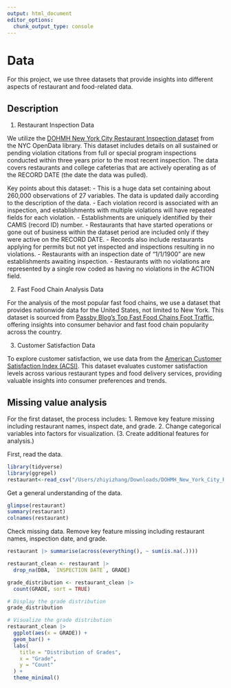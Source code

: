 ```yaml
---
output: html_document
editor_options: 
  chunk_output_type: console
---
```

# Data
For this project, we use three datasets that provide insights into different aspects of restaurant and food-related data.

## Description
1. Restaurant Inspection Data

We utilize the [DOHMH New York City Restaurant Inspection dataset](https://data.cityofnewyork.us/Health/DOHMH-New-York-City-Restaurant-Inspection-Results/43nn-pn8j/about_data) from the NYC OpenData library. This dataset includes details on all sustained or pending violation citations from full or special program inspections conducted within three years prior to the most recent inspection. The data covers restaurants and college cafeterias that are actively operating as of the RECORD DATE (the date the data was pulled).

Key points about this dataset:
	- This is a huge data set containing about 260,000 observations of 27 variables. The data is updated daily according to the description of the data.
	- Each violation record is associated with an inspection, and establishments with multiple violations will have repeated fields for each violation.
	- Establishments are uniquely identified by their CAMIS (record ID) number.
	- Restaurants that have started operations or gone out of business within the dataset period are included only if they were active on the RECORD DATE.
	- Records also include restaurants applying for permits but not yet inspected and inspections resulting in no violations.
	- Restaurants with an inspection date of “1/1/1900” are new establishments awaiting inspection.
	- Restaurants with no violations are represented by a single row coded as having no violations in the ACTION field.

2. Fast Food Chain Analysis Data

For the analysis of the most popular fast food chains, we use a dataset that provides nationwide data for the United States, not limited to New York. This dataset is sourced from [Passby Blog’s Top Fast Food Chains Foot Traffic](https://passby.com/blog/top-fast-food-chains-foot-traffic/), offering insights into consumer behavior and fast food chain popularity across the country.

3. Customer Satisfaction Data

To explore customer satisfaction, we use data from the [American Customer Satisfaction Index (ACSI)](https://theacsi.org/industries/restaurant/food-delivery/). This dataset evaluates customer satisfaction levels across various restaurant types and food delivery services, providing valuable insights into consumer preferences and trends.

## Missing value analysis

For the first dataset, the process includes:
1. Remove key feature missing including restaurant names, inspect date, and grade.
2. Change categorical variables into factors for visualization.
(3. Create additional features for analysis.)

First, read the data.
```r
library(tidyverse)
library(ggrepel)
restaurant<-read_csv("/Users/zhiyizhang/Downloads/DOHMH_New_York_City_Restaurant_Inspection_Results_20241120.csv")
```

Get a general understanding of the data.
```r
glimpse(restaurant)
summary(restaurant)
colnames(restaurant)
```

Check missing data.
Remove key feature missing including restaurant names, inspection date, and grade.
```r
restaurant |> summarise(across(everything(), ~ sum(is.na(.))))

restaurant_clean <- restaurant |>
  drop_na(DBA, `INSPECTION DATE`, GRADE)
```

```r
grade_distribution <- restaurant_clean |>
  count(GRADE, sort = TRUE)

# Display the grade distribution
grade_distribution

# Visualize the grade distribution
restaurant_clean |>
  ggplot(aes(x = GRADE)) +
  geom_bar() +
  labs(
    title = "Distribution of Grades",
    x = "Grade",
    y = "Count"
  ) +
  theme_minimal()
```

